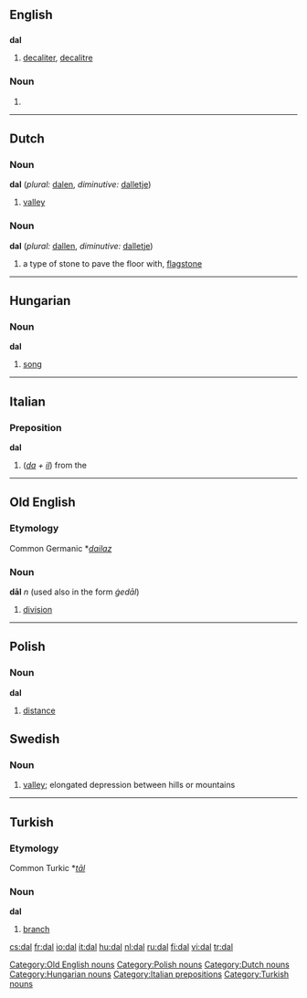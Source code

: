 ==English==
==={{Abbreviation}}===
'''dal'''

# [[decaliter]], [[decalitre]]

===Noun===
{{en-noun}}

# {{alternative spelling of|dahl}}


----

==Dutch==
===Noun===
'''dal''' (''plural:'' [[dalen]], ''diminutive:'' [[dalletje]])

# [[valley]]

===Noun===
'''dal''' (''plural:'' [[dallen]], ''diminutive:'' [[dalletje]])

# a type of stone to pave the floor with, [[flagstone]]


----

==Hungarian==
===Noun===
'''dal'''

#[[song]]


----

==Italian==
===Preposition===
'''dal'''

#(''[[da#Italian|da]] + [[il#Italian|il]]'') from the

----

==Old English==
===Etymology===
Common Germanic *''[[dailaz]]''
===Noun===
'''dāl''' ''n'' (used also in the form ''ġedāl'')

# [[division]]

[[Category:Old English nouns]]

----

==Polish==
===Noun===
'''dal''' {{m}}

#[[distance]]

[[Category:Polish nouns]]


==Swedish==
===Noun===
{{sv-noun-reg-ar}}

#[[valley]]; elongated depression between hills or mountains

----

==Turkish==
===Etymology===
Common Turkic *''[[tāl]]''
===Noun===
'''dal'''

# [[branch]]

[[Category:Dutch nouns]]
[[Category:Hungarian nouns]]
[[Category:Italian prepositions]]
[[Category:Turkish nouns]]

[[cs:dal]]
[[fr:dal]]
[[io:dal]]
[[it:dal]]
[[hu:dal]]
[[nl:dal]]
[[ru:dal]]
[[fi:dal]]
[[vi:dal]]
[[tr:dal]]